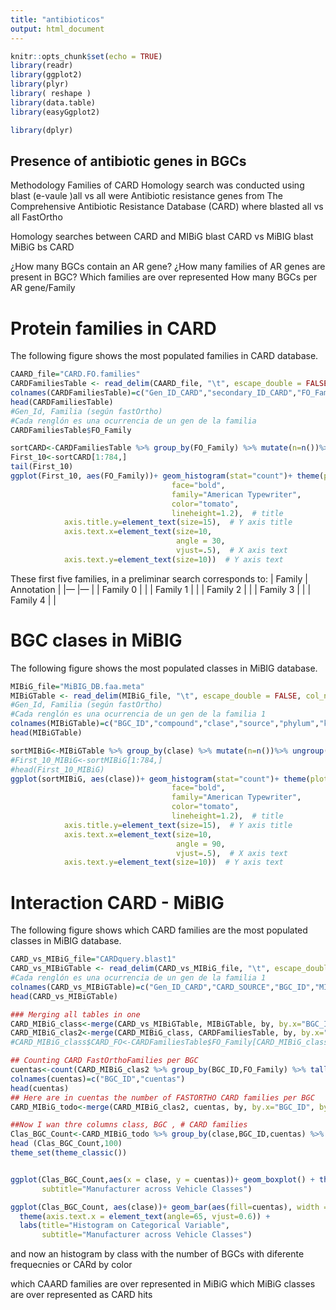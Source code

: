 ```yaml
---
title: "antibioticos"
output: html_document
---
```


```r
knitr::opts_chunk$set(echo = TRUE)
library(readr)
library(ggplot2)
library(plyr)
library( reshape )
library(data.table)
library(easyGgplot2)

library(dplyr)
```

## Presence of antibiotic genes in BGCs 


Methodology
Families of CARD
Homology search was conducted using blast (e-vaule )all vs all were Antibiotic resistance genes from The Comprehensive Antibiotic Resistance Database (CARD) where blasted all vs all 
FastOrtho 

Homology searches between CARD and MIBiG 
blast CARD vs MiBIG
blast MiBiG bs CARD

¿How many BGCs contain an AR gene?
¿How many families of AR genes are present in BGC?
Which families are over represented
How many BGCs per AR gene/Family



# Protein families in CARD  
The following figure shows the most populated families in CARD database.
```r
CAARD_file="CARD.FO.families"
CARDFamiliesTable <- read_delim(CAARD_file, "\t", escape_double = FALSE, col_names = FALSE, trim_ws = TRUE)
colnames(CARDFamiliesTable)=c("Gen_ID_CARD","secondary_ID_CARD","FO_Family")
head(CARDFamiliesTable)
#Gen_Id, Familia (según fastOrtho)
#Cada renglón es una ocurrencia de un gen de la familia 
CARDFamiliesTable$FO_Family

sortCARD<-CARDFamiliesTable %>% group_by(FO_Family) %>% mutate(n=n())%>% ungroup() %>% arrange(-n)
First_10<-sortCARD[1:784,]
tail(First_10)
ggplot(First_10, aes(FO_Family))+ geom_histogram(stat="count")+ theme(plot.title=element_text(size=20, 
                                    face="bold", 
                                    family="American Typewriter",
                                    color="tomato",
                                    lineheight=1.2),  # title
            axis.title.y=element_text(size=15),  # Y axis title
            axis.text.x=element_text(size=10, 
                                     angle = 30,
                                     vjust=.5),  # X axis text
            axis.text.y=element_text(size=10))  # Y axis text
```
These first five families, in a preliminar search corresponds to:
|  Family	| Annotation  	|
|---	|---	|
| Family 0 	|  	|
| Family 1  	|  	|
| Family 2	|  	|
| Family 3 	|  	|
| Family 4 	|  	|


# BGC clases in MiBIG  
The following figure shows the most populated classes in MiBIG database.

```r
MIBiG_file="MiBIG_DB.faa.meta"
MIBiGTable <- read_delim(MIBiG_file, "\t", escape_double = FALSE, col_names = FALSE, trim_ws = TRUE)
#Gen_Id, Familia (según fastOrtho)
#Cada renglón es una ocurrencia de un gen de la familia 1
colnames(MIBiGTable)=c("BGC_ID","compound","clase","source","phylum","kingdom","completness")
head(MIBiGTable)

sortMIBiG<-MIBiGTable %>% group_by(clase) %>% mutate(n=n())%>% ungroup() %>% arrange(-n)
#First_10_MIBiG<-sortMIBiG[1:784,]
#head(First_10_MIBiG)
ggplot(sortMIBiG, aes(clase))+ geom_histogram(stat="count")+ theme(plot.title=element_text(size=20, 
                                    face="bold", 
                                    family="American Typewriter",
                                    color="tomato",
                                    lineheight=1.2),  # title
            axis.title.y=element_text(size=15),  # Y axis title
            axis.text.x=element_text(size=10, 
                                     angle = 90,
                                     vjust=.5),  # X axis text
            axis.text.y=element_text(size=10))  # Y axis text


```

# Interaction CARD - MiBIG  
The following figure shows which CARD families are the most  populated classes in MiBIG database.

```r
CARD_vs_MIBiG_file="CARDquery.blast1"
CARD_vs_MIBiGTable <- read_delim(CARD_vs_MIBiG_file, "\t", escape_double = FALSE, col_names = FALSE, trim_ws = TRUE)
#Cada renglón es una ocurrencia de un gen de la familia 1
colnames(CARD_vs_MIBiGTable)=c("Gen_ID_CARD","CARD_SOURCE","BGC_ID","MIBIG_annotation","MIBIG_gen_Id")
head(CARD_vs_MIBiGTable)

### Merging all tables in one
CARD_MIBiG_class<-merge(CARD_vs_MIBiGTable, MIBiGTable, by, by.x="BGC_ID", by.y="BGC_ID", sort = TRUE)
CARD_MIBiG_clas2<-merge(CARD_MIBiG_class, CARDFamiliesTable, by, by.x="Gen_ID_CARD", by.y="Gen_ID_CARD", sort = TRUE)
#CARD_MIBiG_class$CARD_FO<-CARDFamiliesTable$FO_Family[CARD_MIBiG_class$Gen_ID_CARD %in% c(CARDFamiliesTable$Gen_ID_CARD)]

## Counting CARD FastOrthoFamilies per BGC
cuentas<-count(CARD_MIBiG_clas2 %>% group_by(BGC_ID,FO_Family) %>% tally())
colnames(cuentas)=c("BGC_ID","cuentas")
head(cuentas)
## Here are in cuentas the number of FASTORTHO CARD families per BGC  
CARD_MIBiG_todo<-merge(CARD_MIBiG_clas2, cuentas, by, by.x="BGC_ID", by.y="BGC_ID", sort = TRUE)

##Now I wan thre columns class, BGC , # CARD families
Clas_BGC_Count<-CARD_MIBiG_todo %>% group_by(clase,BGC_ID,cuentas) %>% tally()
head (Clas_BGC_Count,100)
theme_set(theme_classic())


ggplot(Clas_BGC_Count,aes(x = clase, y = cuentas))+ geom_boxplot() + theme(axis.text.x = element_text(angle=65, vjust=0.6)) + labs(title="Histogram on Categorical Variable", 
       subtitle="Manufacturer across Vehicle Classes") 

ggplot(Clas_BGC_Count, aes(clase))+ geom_bar(aes(fill=cuentas), width = 0.5)  + 
  theme(axis.text.x = element_text(angle=65, vjust=0.6)) + 
  labs(title="Histogram on Categorical Variable", 
       subtitle="Manufacturer across Vehicle Classes") 
```
and now an histogram by class with the number of BGCs with diferente frequecnies or CARd by color


which CAARD families are over represented in MiBiG
which MiBiG classes are over represented as CARD hits